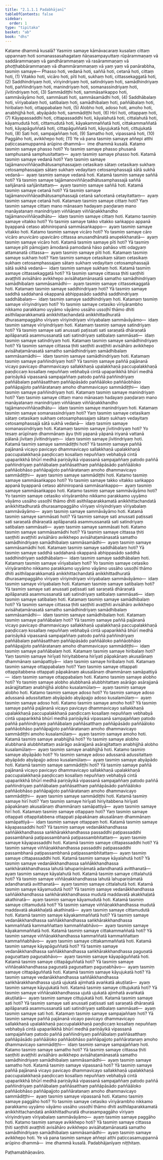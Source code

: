 ```yaml
---
title: "2.1.1.1 Padabhājanī"
tableOfContents: false
sidebar:
  order: 1
type: "tipitaka"
basket: "ab"
book: "dhs"
---
```



<DynamicBreadcrumb />

<Division number="1" book="dhs">

<Paragraph number="368" book="dhs">
Katame dhammā kusalā? Yasmiṃ samaye kāmāvacaraṃ kusalaṃ cittaṃ uppannaṃ hoti somanassasahagataṃ ñāṇasampayuttaṃ rūpārammaṇaṃ vā saddārammaṇaṃ vā gandhārammaṇaṃ vā rasārammaṇaṃ vā phoṭṭhabbārammaṇaṃ vā dhammārammaṇaṃ vā yaṃ yaṃ vā panārabbha, tasmiṃ samaye—
</Paragraph>

<Paragraph number="369" book="dhs">
Phasso hoti, vedanā hoti, saññā hoti, cetanā hoti, cittaṃ hoti, (1)
</Paragraph>

<Paragraph number="370" book="dhs">
Vitakko hoti, vicāro hoti, pīti hoti, sukhaṃ hoti, cittassekaggatā hoti, (2)
</Paragraph>

<Paragraph number="371" book="dhs">
Saddhindriyaṃ hoti, vīriyindriyaṃ hoti, satindriyaṃ hoti, samādhindriyaṃ hoti, paññindriyaṃ hoti, manindriyaṃ hoti, somanassindriyaṃ hoti, jīvitindriyaṃ hoti, (3)
</Paragraph>

<Paragraph number="372" book="dhs">
Sammādiṭṭhi hoti, sammāsaṅkappo hoti, sammāvāyāmo hoti, sammāsati hoti, sammāsamādhi hoti, (4)
</Paragraph>

<Paragraph number="373" book="dhs">
Saddhābalaṃ hoti, vīriyabalaṃ hoti, satibalaṃ hoti, samādhibalaṃ hoti, paññābalaṃ hoti, hiribalaṃ hoti, ottappabalaṃ hoti, (5)
</Paragraph>

<Paragraph number="374" book="dhs">
Alobho hoti, adoso hoti, amoho hoti, anabhijjhā hoti, abyāpādo hoti, sammādiṭṭhi hoti, (6)
</Paragraph>

<Paragraph number="375" book="dhs">
Hirī hoti, ottappaṃ hoti, (7)
</Paragraph>

<Paragraph number="376" book="dhs">
Kāyapassaddhi hoti, cittapassaddhi hoti, kāyalahutā hoti, cittalahutā hoti, kāyamudutā hoti, cittamudutā hoti, kāyakammaññatā hoti, cittakammaññatā hoti, kāyapāguññatā hoti, cittapāguññatā hoti, kāyujukatā hoti, cittujukatā hoti, (8)
</Paragraph>

<Paragraph number="377" book="dhs">
Sati hoti, sampajaññaṃ hoti, (9)
</Paragraph>

<Paragraph number="378" book="dhs">
Samatho hoti, vipassanā hoti, (10)
</Paragraph>

<Paragraph number="379" book="dhs">
Paggāho hoti, avikkhepo hoti; (11)
</Paragraph>

<Paragraph number="380" book="dhs">
Ye vā pana tasmiṃ samaye aññepi atthi paṭiccasamuppannā arūpino dhammā—  ime dhammā kusalā.
</Paragraph>

</Division>
<Division number="2" book="dhs">

<Paragraph number="381" book="dhs">
Katamo tasmiṃ samaye phasso hoti? Yo tasmiṃ samaye phasso phusanā samphusanā samphusitattaṃ—  ayaṃ tasmiṃ samaye phasso hoti.
</Paragraph>

</Division>
<Division number="3" book="dhs">

<Paragraph number="382" book="dhs">
Katamā tasmiṃ samaye vedanā hoti? Yaṃ tasmiṃ samaye tajjāmanoviññāṇadhātusamphassajaṃ cetasikaṃ sātaṃ cetasikaṃ sukhaṃ cetosamphassajaṃ sātaṃ sukhaṃ vedayitaṃ cetosamphassajā sātā sukhā vedanā—  ayaṃ tasmiṃ samaye vedanā hoti.
</Paragraph>

</Division>
<Division number="4" book="dhs">

<Paragraph number="383" book="dhs">
Katamā tasmiṃ samaye saññā hoti? Yā tasmiṃ samaye tajjāmanoviññāṇadhātusamphassajā saññā sañjānanā sañjānitattaṃ—  ayaṃ tasmiṃ samaye saññā hoti.
</Paragraph>

</Division>
<Division number="5" book="dhs">

<Paragraph number="384" book="dhs">
Katamā tasmiṃ samaye cetanā hoti? Yā tasmiṃ samaye tajjāmanoviññāṇadhātusamphassajā cetanā sañcetanā cetayitattaṃ—  ayaṃ tasmiṃ samaye cetanā hoti.
</Paragraph>

</Division>
<Division number="6" book="dhs">

<Paragraph number="385" book="dhs">
Katamaṃ tasmiṃ samaye cittaṃ hoti? Yaṃ tasmiṃ samaye cittaṃ mano mānasaṃ hadayaṃ paṇḍaraṃ mano manāyatanaṃ manindriyaṃ viññāṇaṃ viññāṇakkhandho tajjāmanoviññāṇadhātu—  idaṃ tasmiṃ samaye cittaṃ hoti.
</Paragraph>

</Division>
<Division number="7" book="dhs">

<Paragraph number="386" book="dhs">
Katamo tasmiṃ samaye vitakko hoti? Yo tasmiṃ samaye takko vitakko saṅkappo appanā byappanā cetaso abhiniropanā sammāsaṅkappo—  ayaṃ tasmiṃ samaye vitakko hoti.
</Paragraph>

</Division>
<Division number="8" book="dhs">

<Paragraph number="387" book="dhs">
Katamo tasmiṃ samaye vicāro hoti? Yo tasmiṃ samaye cāro vicāro anuvicāro upavicāro cittassa anusandhānatā anupekkhanatā—  ayaṃ tasmiṃ samaye vicāro hoti.
</Paragraph>

</Division>
<Division number="9" book="dhs">

<Paragraph number="388" book="dhs">
Katamā tasmiṃ samaye pīti hoti? Yā tasmiṃ samaye pīti pāmojjaṃ āmodanā pamodanā hāso pahāso vitti odagyaṃ attamanatā cittassa—  ayaṃ tasmiṃ samaye pīti hoti.
</Paragraph>

</Division>
<Division number="10" book="dhs">

<Paragraph number="389" book="dhs">
Katamaṃ tasmiṃ samaye sukhaṃ hoti? Yaṃ tasmiṃ samaye cetasikaṃ sātaṃ cetasikaṃ sukhaṃ cetosamphassajaṃ sātaṃ sukhaṃ vedayitaṃ cetosamphassajā sātā sukhā vedanā—  idaṃ tasmiṃ samaye sukhaṃ hoti.
</Paragraph>

</Division>
<Division number="11" book="dhs">

<Paragraph number="390" book="dhs">
Katamā tasmiṃ samaye cittassekaggatā hoti? Yā tasmiṃ samaye cittassa ṭhiti saṇṭhiti avaṭṭhiti avisāhāro avikkhepo avisāhaṭamānasatā samatho samādhindriyaṃ samādhibalaṃ sammāsamādhi—  ayaṃ tasmiṃ samaye cittassekaggatā hoti.
</Paragraph>

</Division>
<Division number="12" book="dhs">

<Paragraph number="391" book="dhs">
Katamaṃ tasmiṃ samaye saddhindriyaṃ hoti? Yā tasmiṃ samaye saddhā saddahanā okappanā abhippasādo saddhā saddhindriyaṃ saddhābalaṃ—  idaṃ tasmiṃ samaye saddhindriyaṃ hoti.
</Paragraph>

</Division>
<Division number="13" book="dhs">

<Paragraph number="392" book="dhs">
Katamaṃ tasmiṃ samaye vīriyindriyaṃ hoti? Yo tasmiṃ samaye cetasiko vīriyārambho nikkamo parakkamo uyyāmo vāyāmo ussāho ussoḷhī thāmo dhiti asithilaparakkamatā anikkhittachandatā anikkhittadhuratā dhurasampaggāho vīriyaṃ vīriyindriyaṃ vīriyabalaṃ sammāvāyāmo—  idaṃ tasmiṃ samaye vīriyindriyaṃ hoti.
</Paragraph>

</Division>
<Division number="14" book="dhs">

<Paragraph number="393" book="dhs">
Katamaṃ tasmiṃ samaye satindriyaṃ hoti? Yā tasmiṃ samaye sati anussati paṭissati sati saraṇatā dhāraṇatā apilāpanatā asammussanatā sati satindriyaṃ satibalaṃ sammāsati—  idaṃ tasmiṃ samaye satindriyaṃ hoti.
</Paragraph>

</Division>
<Division number="15" book="dhs">

<Paragraph number="394" book="dhs">
Katamaṃ tasmiṃ samaye samādhindriyaṃ hoti? Yā tasmiṃ samaye cittassa ṭhiti saṇṭhiti avaṭṭhiti avisāhāro avikkhepo avisāhaṭamānasatā samatho samādhindriyaṃ samādhibalaṃ sammāsamādhi—  idaṃ tasmiṃ samaye samādhindriyaṃ hoti.
</Paragraph>

</Division>
<Division number="16" book="dhs">

<Paragraph number="395" book="dhs">
Katamaṃ tasmiṃ samaye paññindriyaṃ hoti? Yā tasmiṃ samaye paññā pajānanā vicayo pavicayo dhammavicayo sallakkhaṇā upalakkhaṇā paccupalakkhaṇā paṇḍiccaṃ kosallaṃ nepuññaṃ vebhabyā cintā upaparikkhā bhūrī medhā pariṇāyikā vipassanā sampajaññaṃ patodo paññā paññindriyaṃ paññābalaṃ paññāsatthaṃ paññāpāsādo paññāāloko paññāobhāso paññāpajjoto paññāratanaṃ amoho dhammavicayo sammādiṭṭhi—  idaṃ tasmiṃ samaye paññindriyaṃ hoti.
</Paragraph>

</Division>
<Division number="17" book="dhs">

<Paragraph number="396" book="dhs">
Katamaṃ tasmiṃ samaye manindriyaṃ hoti? Yaṃ tasmiṃ samaye cittaṃ mano mānasaṃ hadayaṃ paṇḍaraṃ mano manāyatanaṃ manindriyaṃ viññāṇaṃ viññāṇakkhandho tajjāmanoviññāṇadhātu—  idaṃ tasmiṃ samaye manindriyaṃ hoti.
</Paragraph>

</Division>
<Division number="18" book="dhs">

<Paragraph number="397" book="dhs">
Katamaṃ tasmiṃ samaye somanassindriyaṃ hoti? Yaṃ tasmiṃ samaye cetasikaṃ sātaṃ cetasikaṃ sukhaṃ cetosamphassajaṃ sātaṃ sukhaṃ vedayitaṃ cetosamphassajā sātā sukhā vedanā—  idaṃ tasmiṃ samaye somanassindriyaṃ hoti.
</Paragraph>

</Division>
<Division number="19" book="dhs">

<Paragraph number="398" book="dhs">
Katamaṃ tasmiṃ samaye jīvitindriyaṃ hoti? Yo tesaṃ arūpīnaṃ dhammānaṃ āyu ṭhiti yapanā yāpanā iriyanā vattanā pālanā jīvitaṃ jīvitindriyaṃ—  idaṃ tasmiṃ samaye jīvitindriyaṃ hoti.
</Paragraph>

</Division>
<Division number="20" book="dhs">

<Paragraph number="399" book="dhs">
Katamā tasmiṃ samaye sammādiṭṭhi hoti? Yā tasmiṃ samaye paññā pajānanā vicayo pavicayo dhammavicayo sallakkhaṇā upalakkhaṇā paccupalakkhaṇā paṇḍiccaṃ kosallaṃ nepuññaṃ vebhabyā cintā upaparikkhā bhūrī medhā pariṇāyikā vipassanā sampajaññaṃ patodo paññā paññindriyaṃ paññābalaṃ paññāsatthaṃ paññāpāsādo paññāāloko paññāobhāso paññāpajjoto paññāratanaṃ amoho dhammavicayo sammādiṭṭhi—  ayaṃ tasmiṃ samaye sammādiṭṭhi hoti.
</Paragraph>

</Division>
<Division number="21" book="dhs">

<Paragraph number="400" book="dhs">
Katamo tasmiṃ samaye sammāsaṅkappo hoti? Yo tasmiṃ samaye takko vitakko saṅkappo appanā byappanā cetaso abhiniropanā sammāsaṅkappo—  ayaṃ tasmiṃ samaye sammāsaṅkappo hoti.
</Paragraph>

</Division>
<Division number="22" book="dhs">

<Paragraph number="401" book="dhs">
Katamo tasmiṃ samaye sammāvāyāmo hoti? Yo tasmiṃ samaye cetasiko vīriyārambho nikkamo parakkamo uyyāmo vāyāmo ussāho ussoḷhī thāmo dhiti asithilaparakkamatā anikkhittachandatā anikkhittadhuratā dhurasampaggāho vīriyaṃ vīriyindriyaṃ vīriyabalaṃ sammāvāyāmo—  ayaṃ tasmiṃ samaye sammāvāyāmo hoti.
</Paragraph>

</Division>
<Division number="23" book="dhs">

<Paragraph number="402" book="dhs">
Katamā tasmiṃ samaye sammāsati hoti? Yā tasmiṃ samaye sati anussati paṭissati sati saraṇatā dhāraṇatā apilāpanatā asammussanatā sati satindriyaṃ satibalaṃ sammāsati—  ayaṃ tasmiṃ samaye sammāsati hoti.
</Paragraph>

</Division>
<Division number="24" book="dhs">

<Paragraph number="403" book="dhs">
Katamo tasmiṃ samaye sammāsamādhi hoti? Yā tasmiṃ samaye cittassa ṭhiti saṇṭhiti avaṭṭhiti avisāhāro avikkhepo avisāhaṭamānasatā samatho samādhindriyaṃ samādhibalaṃ sammāsamādhi—  ayaṃ tasmiṃ samaye sammāsamādhi hoti.
</Paragraph>

</Division>
<Division number="25" book="dhs">

<Paragraph number="404" book="dhs">
Katamaṃ tasmiṃ samaye saddhābalaṃ hoti? Yā tasmiṃ samaye saddhā saddahanā okappanā abhippasādo saddhā saddhindriyaṃ saddhābalaṃ—  idaṃ tasmiṃ samaye saddhābalaṃ hoti.
</Paragraph>

</Division>
<Division number="26" book="dhs">

<Paragraph number="405" book="dhs">
Katamaṃ tasmiṃ samaye vīriyabalaṃ hoti? Yo tasmiṃ samaye cetasiko vīriyārambho nikkamo parakkamo uyyāmo vāyāmo ussāho ussoḷhī thāmo dhiti asithilaparakkamatā anikkhittachandatā anikkhittadhuratā dhurasampaggāho vīriyaṃ vīriyindriyaṃ vīriyabalaṃ sammāvāyāmo—  idaṃ tasmiṃ samaye vīriyabalaṃ hoti.
</Paragraph>

</Division>
<Division number="27" book="dhs">

<Paragraph number="406" book="dhs">
Katamaṃ tasmiṃ samaye satibalaṃ hoti? Yā tasmiṃ samaye sati anussati paṭissati sati saraṇatā dhāraṇatā apilāpanatā asammussanatā sati satindriyaṃ satibalaṃ sammāsati—  idaṃ tasmiṃ samaye satibalaṃ hoti.
</Paragraph>

</Division>
<Division number="28" book="dhs">

<Paragraph number="407" book="dhs">
Katamaṃ tasmiṃ samaye samādhibalaṃ hoti? Yā tasmiṃ samaye cittassa ṭhiti saṇṭhiti avaṭṭhiti avisāhāro avikkhepo avisāhaṭamānasatā samatho samādhindriyaṃ samādhibalaṃ sammāsamādhi—  idaṃ tasmiṃ samaye samādhibalaṃ hoti.
</Paragraph>

</Division>
<Division number="29" book="dhs">

<Paragraph number="408" book="dhs">
Katamaṃ tasmiṃ samaye paññābalaṃ hoti? Yā tasmiṃ samaye paññā pajānanā vicayo pavicayo dhammavicayo sallakkhaṇā upalakkhaṇā paccupalakkhaṇā paṇḍiccaṃ kosallaṃ nepuññaṃ vebhabyā cintā upaparikkhā bhūrī medhā pariṇāyikā vipassanā sampajaññaṃ patodo paññā paññindriyaṃ paññābalaṃ paññāsatthaṃ paññāpāsādo paññāāloko paññāobhāso paññāpajjoto paññāratanaṃ amoho dhammavicayo sammādiṭṭhi—  idaṃ tasmiṃ samaye paññābalaṃ hoti.
</Paragraph>

</Division>
<Division number="30" book="dhs">

<Paragraph number="409" book="dhs">
Katamaṃ tasmiṃ samaye hiribalaṃ hoti? Yaṃ tasmiṃ samaye hirīyati hiriyitabbena hirīyati pāpakānaṃ akusalānaṃ dhammānaṃ samāpattiyā—  idaṃ tasmiṃ samaye hiribalaṃ hoti.
</Paragraph>

</Division>
<Division number="31" book="dhs">

<Paragraph number="410" book="dhs">
Katamaṃ tasmiṃ samaye ottappabalaṃ hoti? Yaṃ tasmiṃ samaye ottappati ottappitabbena ottappati pāpakānaṃ akusalānaṃ dhammānaṃ samāpattiyā—  idaṃ tasmiṃ samaye ottappabalaṃ hoti.
</Paragraph>

</Division>
<Division number="32" book="dhs">

<Paragraph number="411" book="dhs">
Katamo tasmiṃ samaye alobho hoti? Yo tasmiṃ samaye alobho alubbhanā alubbhitattaṃ asārāgo asārajjanā asārajjitattaṃ anabhijjhā alobho kusalamūlaṃ—  ayaṃ tasmiṃ samaye alobho hoti.
</Paragraph>

</Division>
<Division number="33" book="dhs">

<Paragraph number="412" book="dhs">
Katamo tasmiṃ samaye adoso hoti? Yo tasmiṃ samaye adoso adussanā adussitattaṃ abyāpādo abyāpajjo adoso kusalamūlaṃ—  ayaṃ tasmiṃ samaye adoso hoti.
</Paragraph>

</Division>
<Division number="34" book="dhs">

<Paragraph number="413" book="dhs">
Katamo tasmiṃ samaye amoho hoti? Yā tasmiṃ samaye paññā pajānanā vicayo pavicayo dhammavicayo sallakkhaṇā upalakkhaṇā paccupalakkhaṇā paṇḍiccaṃ kosallaṃ nepuññaṃ vebhabyā cintā upaparikkhā bhūrī medhā pariṇāyikā vipassanā sampajaññaṃ patodo paññā paññindriyaṃ paññābalaṃ paññāsatthaṃ paññāpāsādo paññāāloko paññāobhāso paññāpajjoto paññāratanaṃ amoho dhammavicayo sammādiṭṭhi amoho kusalamūlaṃ—  ayaṃ tasmiṃ samaye amoho hoti.
</Paragraph>

</Division>
<Division number="35" book="dhs">

<Paragraph number="414" book="dhs">
Katamā tasmiṃ samaye anabhijjhā hoti? Yo tasmiṃ samaye alobho alubbhanā alubbhitattaṃ asārāgo asārajjanā asārajjitattaṃ anabhijjhā alobho kusalamūlaṃ—  ayaṃ tasmiṃ samaye anabhijjhā hoti.
</Paragraph>

</Division>
<Division number="36" book="dhs">

<Paragraph number="415" book="dhs">
Katamo tasmiṃ samaye abyāpādo hoti? Yo tasmiṃ samaye adoso adussanā adussitattaṃ abyāpādo abyāpajjo adoso kusalamūlaṃ—  ayaṃ tasmiṃ samaye abyāpādo hoti.
</Paragraph>

</Division>
<Division number="37" book="dhs">

<Paragraph number="416" book="dhs">
Katamā tasmiṃ samaye sammādiṭṭhi hoti? Yā tasmiṃ samaye paññā pajānanā vicayo pavicayo dhammavicayo sallakkhaṇā upalakkhaṇā paccupalakkhaṇā paṇḍiccaṃ kosallaṃ nepuññaṃ vebhabyā cintā upaparikkhā bhūrī medhā pariṇāyikā vipassanā sampajaññaṃ patodo paññā paññindriyaṃ paññābalaṃ paññāsatthaṃ paññāpāsādo paññāāloko paññāobhāso paññāpajjoto paññāratanaṃ amoho dhammavicayo sammādiṭṭhi—  ayaṃ tasmiṃ samaye sammādiṭṭhi hoti.
</Paragraph>

</Division>
<Division number="38" book="dhs">

<Paragraph number="417" book="dhs">
Katamā tasmiṃ samaye hirī hoti? Yaṃ tasmiṃ samaye hirīyati hiriyitabbena hirīyati pāpakānaṃ akusalānaṃ dhammānaṃ samāpattiyā—  ayaṃ tasmiṃ samaye hirī hoti.
</Paragraph>

</Division>
<Division number="39" book="dhs">

<Paragraph number="418" book="dhs">
Katamaṃ tasmiṃ samaye ottappaṃ hoti? Yaṃ tasmiṃ samaye ottappati ottappitabbena ottappati pāpakānaṃ akusalānaṃ dhammānaṃ samāpattiyā—  idaṃ tasmiṃ samaye ottappaṃ hoti.
</Paragraph>

</Division>
<Division number="40" book="dhs">

<Paragraph number="419" book="dhs">
Katamā tasmiṃ samaye kāyapassaddhi hoti? Yā tasmiṃ samaye vedanākkhandhassa saññākkhandhassa saṅkhārakkhandhassa passaddhi paṭipassaddhi passambhanā paṭipassambhanā paṭipassambhitattaṃ—  ayaṃ tasmiṃ samaye kāyapassaddhi hoti.
</Paragraph>

</Division>
<Division number="41" book="dhs">

<Paragraph number="420" book="dhs">
Katamā tasmiṃ samaye cittapassaddhi hoti? Yā tasmiṃ samaye viññāṇakkhandhassa passaddhi paṭipassaddhi passambhanā paṭipassambhanā paṭipassambhitattaṃ—  ayaṃ tasmiṃ samaye cittapassaddhi hoti.
</Paragraph>

</Division>
<Division number="42" book="dhs">

<Paragraph number="421" book="dhs">
Katamā tasmiṃ samaye kāyalahutā hoti? Yā tasmiṃ samaye vedanākkhandhassa saññākkhandhassa saṅkhārakkhandhassa lahutā lahupariṇāmatā adandhanatā avitthanatā—  ayaṃ tasmiṃ samaye kāyalahutā hoti.
</Paragraph>

</Division>
<Division number="43" book="dhs">

<Paragraph number="422" book="dhs">
Katamā tasmiṃ samaye cittalahutā hoti? Yā tasmiṃ samaye viññāṇakkhandhassa lahutā lahupariṇāmatā adandhanatā avitthanatā—  ayaṃ tasmiṃ samaye cittalahutā hoti.
</Paragraph>

</Division>
<Division number="44" book="dhs">

<Paragraph number="423" book="dhs">
Katamā tasmiṃ samaye kāyamudutā hoti? Yā tasmiṃ samaye vedanākkhandhassa saññākkhandhassa saṅkhārakkhandhassa mudutā maddavatā akakkhaḷatā akathinatā—  ayaṃ tasmiṃ samaye kāyamudutā hoti.
</Paragraph>

</Division>
<Division number="45" book="dhs">

<Paragraph number="424" book="dhs">
Katamā tasmiṃ samaye cittamudutā hoti? Yā tasmiṃ samaye viññāṇakkhandhassa mudutā maddavatā akakkhaḷatā akathinatā—  ayaṃ tasmiṃ samaye cittamudutā hoti.
</Paragraph>

</Division>
<Division number="46" book="dhs">

<Paragraph number="425" book="dhs">
Katamā tasmiṃ samaye kāyakammaññatā hoti? Yā tasmiṃ samaye vedanākkhandhassa saññākkhandhassa saṅkhārakkhandhassa kammaññatā kammaññattaṃ kammaññabhāvo—  ayaṃ tasmiṃ samaye kāyakammaññatā hoti.
</Paragraph>

</Division>
<Division number="47" book="dhs">

<Paragraph number="426" book="dhs">
Katamā tasmiṃ samaye cittakammaññatā hoti? Yā tasmiṃ samaye viññāṇakkhandhassa kammaññatā kammaññattaṃ kammaññabhāvo—  ayaṃ tasmiṃ samaye cittakammaññatā hoti.
</Paragraph>

</Division>
<Division number="48" book="dhs">

<Paragraph number="427" book="dhs">
Katamā tasmiṃ samaye kāyapāguññatā hoti? Yā tasmiṃ samaye vedanākkhandhassa saññākkhandhassa saṅkhārakkhandhassa paguṇatā paguṇattaṃ paguṇabhāvo—  ayaṃ tasmiṃ samaye kāyapāguññatā hoti.
</Paragraph>

</Division>
<Division number="49" book="dhs">

<Paragraph number="428" book="dhs">
Katamā tasmiṃ samaye cittapāguññatā hoti? Yā tasmiṃ samaye viññāṇakkhandhassa paguṇatā paguṇattaṃ paguṇabhāvo—  ayaṃ tasmiṃ samaye cittapāguññatā hoti.
</Paragraph>

</Division>
<Division number="50" book="dhs">

<Paragraph number="429" book="dhs">
Katamā tasmiṃ samaye kāyujukatā hoti? Yā tasmiṃ samaye vedanākkhandhassa saññākkhandhassa saṅkhārakkhandhassa ujutā ujukatā ajimhatā avaṅkatā akuṭilatā—  ayaṃ tasmiṃ samaye kāyujukatā hoti.
</Paragraph>

</Division>
<Division number="51" book="dhs">

<Paragraph number="430" book="dhs">
Katamā tasmiṃ samaye cittujukatā hoti? Yā tasmiṃ samaye viññāṇakkhandhassa ujutā ujukatā ajimhatā avaṅkatā akuṭilatā—  ayaṃ tasmiṃ samaye cittujukatā hoti.
</Paragraph>

</Division>
<Division number="52" book="dhs">

<Paragraph number="431" book="dhs">
Katamā tasmiṃ samaye sati hoti? Yā tasmiṃ samaye sati anussati paṭissati sati saraṇatā dhāraṇatā apilāpanatā asammussanatā sati satindriyaṃ satibalaṃ sammāsati—  ayaṃ tasmiṃ samaye sati hoti.
</Paragraph>

</Division>
<Division number="53" book="dhs">

<Paragraph number="432" book="dhs">
Katamaṃ tasmiṃ samaye sampajaññaṃ hoti? Yā tasmiṃ samaye paññā pajānanā vicayo pavicayo dhammavicayo sallakkhaṇā upalakkhaṇā paccupalakkhaṇā paṇḍiccaṃ kosallaṃ nepuññaṃ vebhabyā cintā upaparikkhā bhūrī medhā pariṇāyikā vipassanā sampajaññaṃ patodo paññā paññindriyaṃ paññābalaṃ paññāsatthaṃ paññāpāsādo paññāāloko paññāobhāso paññāpajjoto paññāratanaṃ amoho dhammavicayo sammādiṭṭhi—  idaṃ tasmiṃ samaye sampajaññaṃ hoti.
</Paragraph>

</Division>
<Division number="54" book="dhs">

<Paragraph number="433" book="dhs">
Katamo tasmiṃ samaye samatho hoti? Yā tasmiṃ samaye cittassa ṭhiti saṇṭhiti avaṭṭhiti avisāhāro avikkhepo avisāhaṭamānasatā samatho samādhindriyaṃ samādhibalaṃ sammāsamādhi—  ayaṃ tasmiṃ samaye samatho hoti.
</Paragraph>

</Division>
<Division number="55" book="dhs">

<Paragraph number="434" book="dhs">
Katamā tasmiṃ samaye vipassanā hoti? Yā tasmiṃ samaye paññā pajānanā vicayo pavicayo dhammavicayo sallakkhaṇā upalakkhaṇā paccupalakkhaṇā paṇḍiccaṃ kosallaṃ nepuññaṃ vebhabyā cintā upaparikkhā bhūrī medhā pariṇāyikā vipassanā sampajaññaṃ patodo paññā paññindriyaṃ paññābalaṃ paññāsatthaṃ paññāpāsādo paññāāloko paññāobhāso paññāpajjoto paññāratanaṃ amoho dhammavicayo sammādiṭṭhi—  ayaṃ tasmiṃ samaye vipassanā hoti.
</Paragraph>

</Division>
<Division number="56" book="dhs">

<Paragraph number="435" book="dhs">
Katamo tasmiṃ samaye paggāho hoti? Yo tasmiṃ samaye cetasiko vīriyārambho nikkamo parakkamo uyyāmo vāyāmo ussāho ussoḷhī thāmo dhiti asithilaparakkamatā anikkhittachandatā anikkhittadhuratā dhurasampaggāho vīriyaṃ vīriyindriyaṃ vīriyabalaṃ sammāvāyāmo—  ayaṃ tasmiṃ samaye paggāho hoti.
</Paragraph>

</Division>
<Division number="57" book="dhs">

<Paragraph number="436" book="dhs">
Katamo tasmiṃ samaye avikkhepo hoti? Yā tasmiṃ samaye cittassa ṭhiti saṇṭhiti avaṭṭhiti avisāhāro avikkhepo avisāhaṭamānasatā samatho samādhindriyaṃ samādhibalaṃ sammāsamādhi—  ayaṃ tasmiṃ samaye avikkhepo hoti.
</Paragraph>

<Paragraph number="437" book="dhs">
Ye vā pana tasmiṃ samaye aññepi atthi paṭiccasamuppannā arūpino dhammā—  ime dhammā kusalā.

</Paragraph>
</Division>

<Paragraph number="438" type="center" book="dhs">
Padabhājanīyaṃ niṭṭhitaṃ.

  
Paṭhamabhāṇavāro.
</Paragraph>